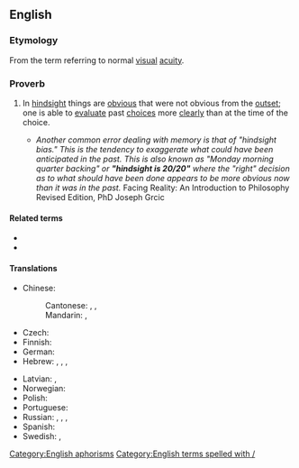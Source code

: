 ==English==

===Etymology===
From the term {{m|en|20/20}} referring to normal [[visual]] [[acuity]].

===Proverb===
{{head|en|proverb|head=[[hindsight]] [[is]] [[20/20]]}}

# {{lb|en|idiomatic}} In [[hindsight]] things are [[obvious]] that were not obvious from the [[outset]]; one is able to [[evaluate]] past [[choice]]s more [[clearly]] than at the time of the choice.
#* ''Another common error dealing with memory is that of "hindsight bias." This is the tendency to exaggerate what could have been anticipated in the past. This is also known as "Monday morning quarter backing" or '''"hindsight is 20/20"''' where the "right" decision as to what should have been done appears to be more obvious now than it was in the past.'' Facing Reality: An Introduction to Philosophy Revised Edition, PhD Joseph Grcic

====Related terms====
* {{l|en|twenty-twenty hindsight}}
* {{1|Monday-morning quarterback}}

====Translations====
{{trans-top|in hindsight things are obvious that were not obvious from the outset}}
* Chinese:
*: Cantonese: {{t|yue|馬後炮|tr=Maa5 hau6 paau3}}, {{t|yue|有早知，冇乞兒|tr=Jau5 zou2-zi1, mou5 hat1-ji4}} {{qualifier|lit: There would be no homeless people if everyone knows beforehand}}, {{t|yue|事後孔明|tr=si6 hou6 hung2-ming4}} {{qualifier|lit: Everyone can be [[Wikipedia:Kongming|Kongming]] in hindsight.}}
*: Mandarin: {{t+|cmn|吃一塹，長一智|sc=Hani}}, {{t+|cmn|吃一堑，长一智|tr=chīyīqiàn, zhǎngyīzhì|sc=Hani}} {{qualifier|lit: falling in a moat makes you all the wiser}}
* Czech: {{t+|cs|po bitvě je každý generál}}
* Finnish: {{t|fi|jälkiviisaus}} {{t+|fi|on}} {{t|fi|helppoa}}
* German: {{t|de|Hinterher ist man immer klüger.}}
* Hebrew: {{t|he|כולם חכמים בדיעבד}}, {{t|he|במבט לאחור רואים הכול שש־שש|alt=במבט לאחור רואים הכול שש-שש}}, {{t|he|במבט לאחור כולנו חכמים}}, {{t|he|חוכמה לאחר מעשה}}
{{trans-mid}}
* Latvian: {{t|lv|pēc kara visi gudri}} {{qualifier|after the war everyone is wise}}, {{t|lv|pēc kaujas visi gudri}} {{qualifier|after the battle everyone is wise}}
* Norwegian: {{t|no|det er lett å være etterpåklok}}
* Polish: {{t+|pl|mądry Polak po szkodzie}}
* Portuguese: {{t|pt|depois que a onça já está morta, todo caçador é valente}}
* Russian: {{t|ru|за́дним умо́м всяк кре́пок}} {{qualifier|everyone is strong by one's hindmind}}, {{t|ru|пото́м и Семён умён}} {{qualifier|afterwards, even Semyon is wise}}, {{t|ru|догада́лся, как проигра́лся}} {{qualifier|(he) guessed it after (he) lost}}, {{t|ru|гром не грянет, мужик не перекрестится|alt=(пока́) гром не гря́нет, мужи́к не перекре́стится}} {{qualifier|until it thunders the man won't cross himself}}
* Spanish: {{t|es|después de la batalla somos todos generales}} {{qualifier|after the battle we all are generals}}
* Swedish: {{t|sv|efterklokhet}}, {{t|sv|det är lätt att vara efterklok}}
{{trans-bottom}}

[[Category:English aphorisms]]
[[Category:English terms spelled with /]]